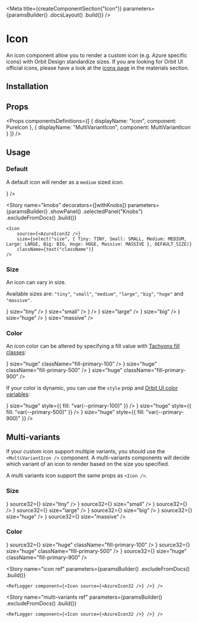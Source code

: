 
<Meta
    title={createComponentSection("Icon")}
    parameters={paramsBuilder()
        .docsLayout(<ReactComponentsLayout sourcePath="/packages/icons/src/icon.jsx" />)
        .build()}
/>

# Icon

An icon component allow you to render a custom icon (e.g. Azure specific icons) with Orbit Design standardize sizes. If you are looking for Orbit UI official icons, please have a look at the [icons page](?path=/docs/materials-icons--page#gallery) in the materials section.

## Installation

<Installation />

## Props

<Props
    componentsDefinitions={[
        { displayName: "Icon", component: PureIcon },
        { displayName: "MultiVariantIcon", component: MultiVariantIcon }
    ]}
/>

## Usage

### Default

A default icon will render as a `medium` sized icon.

<Preview>
    <Story name="default">
        <Icon source={<AzureIcon32 />} />
    </Story>
</Preview>

<Story
    name="knobs"
    decorators={[withKnobs]}
    parameters={paramsBuilder()
        .showPanel()
        .selectedPanel("Knobs")
        .excludeFromDocs()
        .build()}
>
    <Icon
        source={<AzureIcon32 />}
        size={select("size", { Tiny: TINY, Small: SMALL, Medium: MEDIUM, Large: LARGE, Big: BIG, Huge: HUGE, Massive: MASSIVE }, DEFAULT_SIZE)}
        className={text("className")}
    />
</Story>

### Size

An icon can vary in size.

Available sizes are: `"tiny"`, `"small"`, `"medium"`, `"large"`, `"big"`, `"huge"` and `"massive"`.

<Preview>
    <Story name="size">
        <div className="flex items-end items-space-between">
            <Icon source={<AzureIcon32 />} size="tiny" />
            <Icon source={<AzureIcon32 />} size="small" />
            <Icon source={<AzureIcon32 />} />
            <Icon source={<AzureIcon32 />} size="large" />
            <Icon source={<AzureIcon32 />} size="big" />
            <Icon source={<AzureIcon32 />} size="huge" />
            <Icon source={<AzureIcon32 />} size="massive" />
        </div>
    </Story>
</Preview>

### Color

An icon color can be altered by specifying a fill value with [Tachyons fill classes](?path=/docs/materials-colors--page#tachyons):

<Preview>
    <Story name="color">
        <div className="flex items-end items-space-between">
            <Icon source={<AzureIcon32 />} size="huge" className="fill-primary-100" />
            <Icon source={<AzureIcon32 />} size="huge" className="fill-primary-500" />
            <Icon source={<AzureIcon32 />} size="huge" className="fill-primary-900" />
        </div>
    </Story>
</Preview>

If your color is dynamic, you can use the `style` prop and [Orbit UI color variables](?path=/docs/getting-started-foundation--page#colors):

<Preview>
    <Story name="dynamic-color">
        <div className="flex items-end items-space-between">
            <Icon source={<AzureIcon32 />} size="huge" style={{ fill: "var(--primary-100)" }} />
            <Icon source={<AzureIcon32 />} size="huge" style={{ fill: "var(--primary-500)" }} />
            <Icon source={<AzureIcon32 />} size="huge" style={{ fill: "var(--primary-900)" }} />
        </div>
    </Story>
</Preview>

## Multi-variants

If your custom icon support multiple variants, you should use the `<MultiVariantIcon />` component. A multi-variants components will decide which variant of an icon to render based on the size you specified.

A multi variants icon support the same props as `<Icon />`.

### Size

<Preview>
    <Story name="multi-variants size">
        <div className="flex items-end items-space-between">
            <MultiVariantIcon source24={<FilterIcon24 />} source32={<FilterIcon32 />} size="tiny" />
            <MultiVariantIcon source24={<FilterIcon24 />} source32={<FilterIcon32 />} size="small" />
            <MultiVariantIcon source24={<FilterIcon24 />} source32={<FilterIcon32 />} />
            <MultiVariantIcon source24={<FilterIcon24 />} source32={<FilterIcon32 />} size="large" />
            <MultiVariantIcon source24={<FilterIcon24 />} source32={<FilterIcon32 />} size="big" />
            <MultiVariantIcon source24={<FilterIcon24 />} source32={<FilterIcon32 />} size="huge" />
            <MultiVariantIcon source24={<FilterIcon24 />} source32={<FilterIcon32 />} size="massive" />
        </div>
    </Story>
</Preview>

### Color

<Preview>
    <Story name="multi-variants color">
        <div className="flex items-end items-space-between">
            <MultiVariantIcon source24={<FilterIcon24 />} source32={<FilterIcon32 />} size="huge" className="fill-primary-100" />
            <MultiVariantIcon source24={<FilterIcon24 />} source32={<FilterIcon32 />} size="huge" className="fill-primary-500" />
            <MultiVariantIcon source24={<FilterIcon24 />} source32={<FilterIcon32 />} size="huge" className="fill-primary-900" />
        </div>
    </Story>
</Preview>

<Story
    name="icon ref"
    parameters={paramsBuilder()
        .excludeFromDocs()
        .build()}
>
    <RefLogger component={<Icon source={<AzureIcon32 />} />} />
</Story>

<Story
    name="multi-variants ref"
    parameters={paramsBuilder()
        .excludeFromDocs()
        .build()}
>
    <RefLogger component={<Icon source={<AzureIcon32 />} />} />
</Story>
